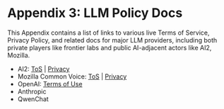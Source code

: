# Appendix 3: LLM Policy Docs

This Appendix contains a list of links to various live Terms of Service, Privacy Policy, and related docs for major LLM providers, including both private players like frontier labs and public AI-adjacent actors like AI2, Mozilla.


- AI2: [ToS](https://allenai.org/terms/2024-09-25) | [Privacy](https://allenai.org/privacy-policy/2025-02-19)
- Mozilla Common Voice: [ToS](https://commonvoice.mozilla.org/en/terms) | [Privacy](https://commonvoice.mozilla.org/en/privacy)
- OpenAI: [Terms of Use](https://openai.com/policies/row-terms-of-use/)
- Anthropic
- QwenChat